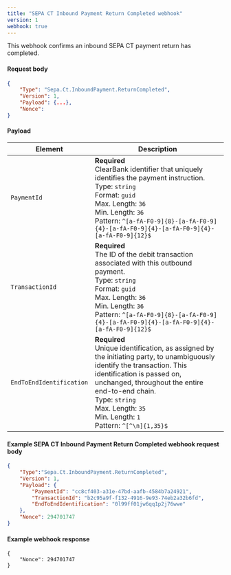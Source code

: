 ```yaml
---
title: "SEPA CT Inbound Payment Return Completed webhook"
version: 1
webhook: true
---
```


This webhook confirms an inbound SEPA CT payment return has completed.

#### Request body

```json
{
    "Type": "Sepa.Ct.InboundPayment.ReturnCompleted",
    "Version": 1,
    "Payload": {...},
    "Nonce":
}
```

#### Payload
| Element                 | Description     |
|-------------------------|-----------------|
|`PaymentId` |**Required**<br />ClearBank identifier that uniquely identifies the payment instruction.<br/>Type: `string`<br/>Format: `guid`<br/>Max. Length: `36`<br/>Min. Length: `36`<br /> Pattern: `^[a-fA-F0-9]{8}-[a-fA-F0-9]{4}-[a-fA-F0-9]{4}-[a-fA-F0-9]{4}-[a-fA-F0-9]{12}$` |
|`TransactionId` |**Required**<br />The ID of the debit transaction associated with this outbound payment.<br/>Type: `string`<br/>Format: `guid`<br/>Max. Length: `36`<br/>Min. Length: `36`<br />Pattern: `^[a-fA-F0-9]{8}-[a-fA-F0-9]{4}-[a-fA-F0-9]{4}-[a-fA-F0-9]{4}-[a-fA-F0-9]{12}$` |
|`EndToEndIdentification` |**Required**<br />Unique identification, as assigned by the initiating party, to unambiguously identify the transaction. This identification is passed on, unchanged, throughout the entire end-to-end chain.<br/>Type: `string`<br/>Max. Length: `35`<br/>Min. Length: `1` <br/> Pattern: `^[^\n]{1,35}$` |

#### Example SEPA CT Inbound Payment Return Completed webhook request body

```json
{
    "Type":"Sepa.Ct.InboundPayment.ReturnCompleted",
    "Version": 1,
    "Payload": {
        "PaymentId": "cc8cf403-a31e-47bd-aafb-4584b7a24921",
        "TransactionId": "b2c95a9f-f132-4916-9e93-74eb2a32b6fd",
        "EndToEndIdentification": "0l99ff01jw6qq1p2j76wwe"
    },
    "Nonce": 294701747
}
```

#### Example webhook response
```
{
    "Nonce": 294701747
}
```